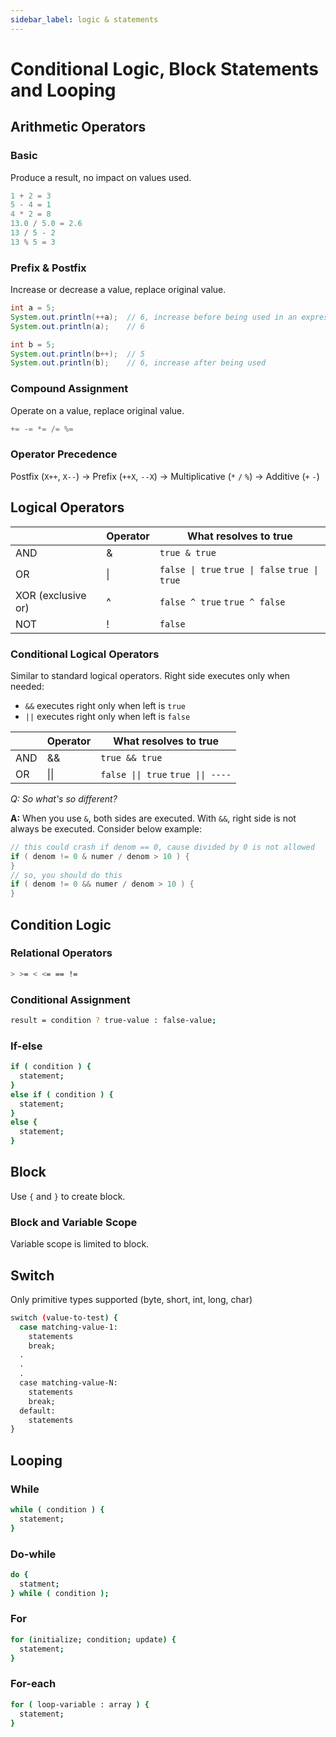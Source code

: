 ```yaml
---
sidebar_label: logic & statements
---
```


# Conditional Logic, Block Statements and Looping

## Arithmetic Operators

### Basic

Produce a result, no impact on values used.

```java
1 + 2 = 3
5 - 4 = 1
4 * 2 = 8
13.0 / 5.0 = 2.6
13 / 5 - 2
13 % 5 = 3
```

### Prefix & Postfix

Increase or decrease a value, replace original value.

```java
int a = 5;
System.out.println(++a);  // 6, increase before being used in an expression
System.out.println(a);    // 6

int b = 5;
System.out.println(b++);  // 5
System.out.println(b);    // 6, increase after being used
```

### Compound Assignment

Operate on a value, replace original value.

```java
+= -= *= /= %=
```

### Operator Precedence

Postfix (`X++`, `X--`) $\rightarrow$ Prefix (`++X`, `--X`) $\rightarrow$ Multiplicative (`*` `/` `%`) $\rightarrow$ Additive (`+` `-`)

## Logical Operators

|                    | Operator | What resolves to true                            |
|--------------------|----------|--------------------------------------------------|
| AND                | &        | `true & true`                                    |
| OR                 | \|       | `false \| true`  `true \| false`  `true \| true` |
| XOR (exclusive or) | ^        | `false ^ true`  `true ^ false`                   |
| NOT                | !        | `false`                                          |

### Conditional Logical Operators

Similar to standard logical operators. Right side executes only when needed:
- `&&` executes right only when left is `true`
- `||` executes right only when left is `false`

|     | Operator | What resolves to true               |
|-----|----------|-------------------------------------|
| AND | &&       | `true && true`                      |
| OR  | \|\|     | `false \|\| true`  `true \|\| ----` |

*Q: So what's so different?*

**A:** When you use `&`, both sides are executed. With `&&`, right side is not always be executed. Consider below example:
```java
// this could crash if denom == 0, cause divided by 0 is not allowed
if ( denom != 0 & numer / denom > 10 ) {
}
// so, you should do this
if ( denom != 0 && numer / denom > 10 ) {
}
```

## Condition Logic

### Relational Operators

```bash
> >= < <= == !=
```

### Conditional Assignment

```bash
result = condition ? true-value : false-value;
```

### If-else

```bash
if ( condition ) {
  statement;
}
else if ( condition ) {
  statement;
}
else {
  statement;
}
```

## Block

Use `{` and `}` to create block.

### Block and Variable Scope

Variable scope is limited to block.

## Switch

Only primitive types supported (byte, short, int, long, char)

```bash
switch (value-to-test) {
  case matching-value-1:
    statements
    break;
  .
  .
  .
  case matching-value-N:
    statements
    break;
  default:
    statements
}
```

## Looping

### While

```bash
while ( condition ) {
  statement;
}
```

### Do-while

```bash
do {
  statment;
} while ( condition );
```

### For

```bash
for (initialize; condition; update) {
  statement;
}
```

### For-each

```bash
for ( loop-variable : array ) {
  statement;
}
```
